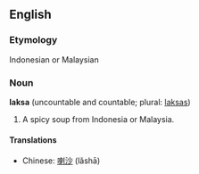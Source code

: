 ==English==
===Etymology===
Indonesian or Malaysian

===Noun===
'''laksa''' (uncountable and countable; plural: [[laksas]])

# A spicy soup from Indonesia or Malaysia.

====Translations====
*Chinese: [[喇沙]] (lǎshā)